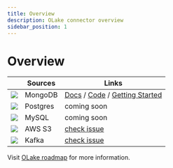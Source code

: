 ```yaml
---
title: Overview
description: OLake connector overview
sidebar_position: 1
---
```


# Overview


| | Sources | Links | 
| ---| --------| ----- |
| <img src="/img/logo/mongodb.webp"  className="mt-3"  height={20} /> |  MongoDB  | [Docs](./mongodb/overview) / [Code](https://github.com/datazip-inc/olake/tree/master/drivers/mongodb) / [Getting Started](../getting-started/mongodb) |
| <img src="/img/logo/postgres.png"  className="mt-3"  height={20} /> | Postgres | coming soon | 
| <img src="/img/logo/mysql.png"  className="mt-3"  height={20} /> | MySQL |   coming soon | 
| <img src="/img/logo/s3.png"  className="mt-3"  height={20} /> | AWS S3 |   [check issue](https://github.com/datazip-inc/olake/issues/86) | 
| <img src="/img/logo/kafka.png"  className="mt-3"  height={20} /> | Kafka |    [check issue](https://github.com/datazip-inc/olake/issues/87) | 

Visit [OLake roadmap](../roadmap) for more information.